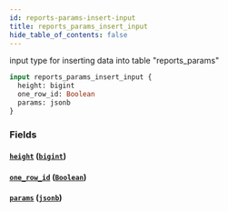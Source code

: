 ```yaml
---
id: reports-params-insert-input
title: reports_params_insert_input
hide_table_of_contents: false
---
```


input type for inserting data into table "reports_params"

```graphql
input reports_params_insert_input {
  height: bigint
  one_row_id: Boolean
  params: jsonb
}
```

### Fields

#### [`height`](#) ([`bigint`](../scalars/bigint))

#### [`one_row_id`](#) ([`Boolean`](../scalars/boolean))

#### [`params`](#) ([`jsonb`](../scalars/jsonb))
